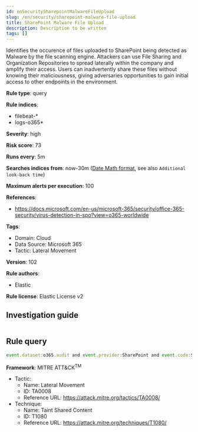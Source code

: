 ```yaml
---
id: enSecuritySharepointMalwareFileUpload
slug: /en/security/sharepoint-malware-file-upload
title: SharePoint Malware File Upload
description: Description to be written
tags: []
---
```


<div id="sharepoint-malware-file-upload"></div>

Identifies the occurence of files uploaded to SharePoint being detected as Malware by the file scanning engine. Attackers can use File Sharing and Organization Repositories to spread laterally within the company and amplify their access. Users can inadvertently share these files without knowing their maliciousness, giving adversaries opportunities to gain initial access to other endpoints in the environment.

**Rule type**: query

**Rule indices**: 

* filebeat-*
* logs-o365*

**Severity**: high

**Risk score**: 73

**Runs every**: 5m

**Searches indices from**: now-30m ([Date Math format](((ref))/common-options.html#date-math), see also <DocLink id="enSecurityRulesUiCreate" section="set-the-rules-schedule">`Additional look-back time`</DocLink>)

**Maximum alerts per execution**: 100

**References**: 

* https://docs.microsoft.com/en-us/microsoft-365/security/office-365-security/virus-detection-in-spo?view=o365-worldwide

**Tags**: 

* Domain: Cloud
* Data Source: Microsoft 365
* Tactic: Lateral Movement

**Version**: 102

**Rule authors**: 

* Elastic

**Rule license**: Elastic License v2

## Investigation guide

```markdown

```

## Rule query

```js
event.dataset:o365.audit and event.provider:SharePoint and event.code:SharePointFileOperation and event.action:FileMalwareDetected

```

**Framework**: MITRE ATT&CK<sup>TM</sup>

* Tactic:
    * Name: Lateral Movement
    * ID: TA0008
    * Reference URL: https://attack.mitre.org/tactics/TA0008/
* Technique:
    * Name: Taint Shared Content
    * ID: T1080
    * Reference URL: https://attack.mitre.org/techniques/T1080/

